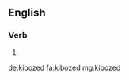 ==English==

===Verb===
{{head|en}}

# {{en-past of|kiboze}}

[[de:kibozed]]
[[fa:kibozed]]
[[mg:kibozed]]